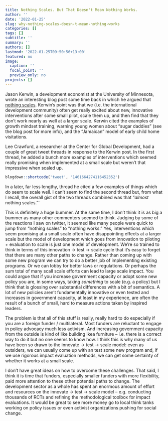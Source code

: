 ---
title: Nothing Scales. But That Doesn't Mean Nothing Works.
author: ''
date: '2022-01-25'
slug: why-nothing-scales-doesn-t-mean-nothing-works
categories: []
tags: []
subtitle: ''
summary: ''
authors: []
lastmod: '2022-01-25T09:50:56+13:00'
featured: no
image:
  caption: ''
  focal_point: ''
  preview_only: no
projects: []
---

Jason Kerwin, a development economist at the University of Minnesota, wrote an interesting blog post some time back in which he argued that [nothing scales]( https://jasonkerwin.com/nonparibus/2021/11/03/nothing-scales/). Kerwin’s point was that we (i.e. the international development community) often get really excited about new, innovative interventions after some small pilot, scale them up, and then find that they don’t work nearly as well at a larger scale. Kerwin cited the examples of growth mindset training, warning young women about “sugar daddies” (see the blog post for more info), and the “Jamaican” model of early child home visitations.  

Lee Crawfurd, a researcher at the Center for Global Development, had a couple of great tweet threads in response to the Kerwin post. In the first thread, he added a bunch more examples of interventions which seemed really promising when implemented at a small scale but weren’t that impressive when scaled up.

```{r echo=FALSE}
blogdown::shortcode('tweet', '1461664274116452352')
```

In a later, far less lengthy, thread he cited a few examples of things which do seem to scale well. I can’t seem to find the second thread but, from what I recall, the overall gist of the two threads combined was that “*almost* nothing scales.”'

This is definitely a huge bummer. At the same time, I don’t think it is as big a bummer as many other commenters seemed to think. Judging by some of the reactions I saw on twitter, it seemed like many people were quick to jump from “nothing scales” to “nothing works.”  Yes, interventions which seem promising at a small scale often have disappointing effects at a larger scale but the model of development which goes from innovation to piloting + evaluation to scale is just one model of development. We’re so trained to think in terms of this innovation -> test -> scale cycle that it’s easy to forget that there are many other paths to change. Rather than coming up with some new program we can try to do a better job of implementing existing programs. Or we can lobby for better laws or regulations. Or perhaps the sum total of many scall scale efforts can lead to large scale impact. You could argue that if you increase government capacity or adopt some new policy you are, in some ways, taking *something* to scale (e.g. a policy) but I think that is glossing over substantial differences with a bit of semantics. A lot of new policies aren’t fundamentally innovative or even tested and increases in government capacity, at least in my experience, are often the result of a bunch of small, hard to measure actions taken by inspired leaders. 

The problem is that all of this stuff is really, really hard to do especially if you are a foreign funder / multilateral. Most funders are reluctant to engage in policy advocacy much less activism. And increasing government capacity from the outside is kind of like building Ikea furniture – i.e. there is a correct way to do it but no one seems to know how. I think this is why many of us have been so drawn to the innovate -> test -> scale model: even as outsiders, we can usually come up with an test some new program and, if we use rigorous impact evaluation methods, we can get some certainty of whether it works at a small scale.

I don’t have great ideas on how to overcome these challenges. That said, I think it is time that funders, especially smaller funders with more flexibility, paid more attention to these other potential paths to change. The development sector as a whole has spent an enormous amount of effort and resources on the innovate -> test -> scale model – e.g. conducting thousands of RCTs and refining the methodological toolbox for impact evaluations. It would be great to see more money go to local think tanks working on policy issues or even activist organizations pushing for social change.   

